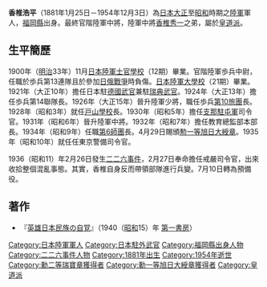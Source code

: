 {{japanese|image=Kohei Kashii 1931.jpg|caption=|japanese=香椎浩平|kana=かしい　こうへい|romaji=Kashii Kōhei}}

'''香椎浩平'''（1881年1月25日－1954年12月3日）為[[日本|日本]][[大正|大正]]至[[昭和|昭和]]時期之[[大日本帝國陸軍|陸軍]]軍人，[[福岡縣|福岡縣]]出身。最終官階陸軍中將，陸軍中將[[香椎秀一|香椎秀一]]之弟，屬於[[皇道派|皇道派]]。

==生平簡歷==
1900年（[[明治|明治]]33年）11月[[日本陸軍士官學校|日本陸軍士官學校]]（12期）畢業。官階陸軍歩兵中尉，任職於歩兵第13連隊且於參加[[日俄戰爭|日俄戰爭]]時負傷。[[日本陸軍大學校|日本陸軍大學校]]（21期）畢業。1921年（大正10年）擔任日本駐[[德國|德國]][[武官|武官]]兼駐[[瑞典|瑞典]][[武官|武官]]。1924年（大正13年）擔任歩兵第14聯隊長。1926年（大正15年）晉升陸軍少將，職任歩兵[[第10旅團|第10旅團]]長。1928年（昭和3年）就任[[戸山學校|戸山學校]]長。1930年（昭和5年）擔任[[支那駐屯軍|支那駐屯軍]]司令官。1931年（昭和6年）晉升陸軍中將。1932年（昭和7年）擔任教育總監部本部長。1934年（昭和9年）任職[[第6師團|第6師團]]長。4月29日賜頒[[勲一等旭日大綬章|勲一等旭日大綬章]]。1935年（昭和10年）就任任東京警備司令官。

1936（昭和11）年2月26日發生[[二二六事件|二二六事件]]，2月27日奉命擔任戒嚴司令官，出來收拾整個混亂事態。其實，香椎自身反而帶領部隊進行兵變。7月10日轉為預備役。

== 著作 ==
*『[[英雄日本民族の自覚|英雄日本民族の自覚]]』（1940（[[昭和|昭和]]15）年 [[第一書房|第一書房]]） 

{{226}}

{{DEFAULTSORT:Kashii Kouhei}}

[[Category:日本陸軍軍人|Category:日本陸軍軍人]]
[[Category:日本駐外武官|Category:日本駐外武官]]
[[Category:福岡縣出身人物|Category:福岡縣出身人物]]
[[Category:二二六事件人物|Category:二二六事件人物]]
[[Category:1881年出生|Category:1881年出生]]
[[Category:1954年逝世|Category:1954年逝世]]
[[Category:勳二等瑞寶章獲得者|Category:勳二等瑞寶章獲得者]]
[[Category:勳一等旭日大綬章獲得者|Category:勳一等旭日大綬章獲得者]]
[[Category:皇道派|Category:皇道派]]